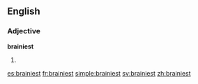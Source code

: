 ==English==

===Adjective===
'''brainiest'''
# {{en-superlative of|brainy}}

[[es:brainiest]]
[[fr:brainiest]]
[[simple:brainiest]]
[[sv:brainiest]]
[[zh:brainiest]]